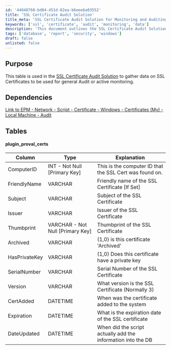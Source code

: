 ```yaml
---
id: '44048760-bd04-451d-82ea-b6eee6a03552'
title: 'SSL Certificate Audit Solution'
title_meta: 'SSL Certificate Audit Solution for Monitoring and Auditing SSL Certificates'
keywords: ['ssl', 'certificate', 'audit', 'monitoring', 'data']
description: 'This document outlines the SSL Certificate Audit Solution, detailing the structure of the database table used to gather information on SSL Certificates for auditing and monitoring purposes. It provides an overview of the dependencies, table structure, and the specific columns included in the plugin_proval_certs table.'
tags: ['database', 'report', 'security', 'windows']
draft: false
unlisted: false
---
```

## Purpose

This table is used in the [SSL Certificate Audit Solution](https://proval.itglue.com/DOC-5078775-9256566) to gather data on SSL Certificates to be used for general Audit or active monitoring.

## Dependencies

[Link to EPM - Network - Script - Certificate - Windows - Certificates (My) - Local Machine - Audit](https://proval.itglue.com/DOC-5078775-9256568)

## Tables

#### plugin_proval_certs

| Column        | Type                                      | Explanation                                                        |
|---------------|-------------------------------------------|--------------------------------------------------------------------|
| ComputerID    | INT - Not Null [Primary Key]             | This is the computer ID that the SSL Cert was found on.            |
| FriendlyName  | VARCHAR                                   | Friendly name of the SSL Certificate [If Set]                      |
| Subject       | VARCHAR                                   | Subject of the SSL Certificate                                      |
| Issuer        | VARCHAR                                   | Issuer of the SSL Certificate                                       |
| Thumbprint    | VARCHAR - Not Null [Primary Key]         | Thumbprint of the SSL Certificate                                   |
| Archived      | VARCHAR                                   | (1,0) is this certificate 'Archived'                               |
| HasPrivateKey  | VARCHAR                                   | (1,0) Does this certificate have a private key                     |
| SerialNumber  | VARCHAR                                   | Serial Number of the SSL Certificate                                |
| Version       | VARCHAR                                   | What version is the SSL Certificate (Normally 3)                   |
| CertAdded     | DATETIME                                  | When was the certificate added to the system                        |
| Expiration    | DATETIME                                  | What is the expiration date of the SSL certificate                  |
| DateUpdated   | DATETIME                                  | When did the script actually add the information into the DB       |











